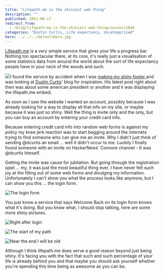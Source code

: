 ```yaml
---
title: "Lifepath.me is the shiniest web thing"
description: ""
published: 2011-06-17
redirect_from:
  - /blog/lifepath-me-is-the-shiniest-web-thing/swizec/1848
categories: "Dustin Curtis, Life expectancy, Uncategorized"
hero: ../../../defaultHero.jpg
---
```


[Lifepath.me](http://lifepath.me/swizec) is a very simple service that gives your life a progress bar. Nothing too spectacular there, at its core, it's really just a visualisation of some statistics data from around the world about the sort of life expectancy people have in your neck of the woods and such.

![](https://swizec.com/wp-content/uploads/2011/06/pvYVB4.png)I found the service by accident when I was [making my shiny footer ](https://swizec.com/blog/my-new-footer-gives-you-a-glimpse-into-my-life/ "My new footer gives you a glimpse into my life")and was looking at [Dustin Curtis](http://dustincurtis.com/ "Dustin Curtis")' blog for inspiration. His latest post right about then was about some american president or another and it was displaying the lifepath.me embed.

As soon as I saw the website I wanted an account, possibly because I was already looking for a way to display all that info on my site, or maybe because it was just so shiny. Well the thing is invite only and the only, but you can buy an account by entering your credit card info.

Because entering credit card info into random web forms is against my policy my knee jerk reaction was to start begging around the internets trying to find someone who can give me an invite. Why I didn't just think of sending @dcurtis an email ... well it didn't occur to me. Luckily I finally found someone with an invite on HackerNews' Convore channel - It was @dcurtis himself.

Getting the invite was cause for jubilation. But going through the registration spiel ... my, it was just the most beautiful thing ever. I have never felt such joy at the filling out of some web forms and divulging my information. Unfortunately I can't show you what the process looks like anymore, but I can show you this ... the login form.

![](https://swizec.com/wp-content/uploads/2011/06/Vdo2i4.png "The login form")

You just know a service that says Welcome Back on its login form knows what it's doing. But you know what, I should stop talking, here are some more shiny pictures.

![](https://swizec.com/wp-content/uploads/2011/06/pvYVB4.png "Right after login")

![](https://swizec.com/wp-content/uploads/2011/06/QEj894.png "The start of my path")

![](https://swizec.com/wp-content/uploads/2011/06/TkHsM4.png "Near the end I will be old")

Although I think lifepath.me does serve a good reason beyond just being shiny. It's facing you with the fact that such and such percentage of your life is already behind you and that maybe you should ask yourself whether you're spending this time being as awesome as you can be.
